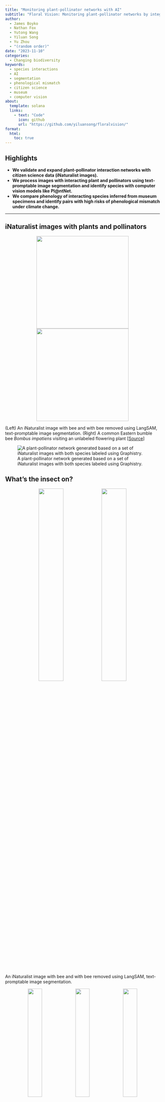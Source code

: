 ```yaml
---
title: "Monitoring plant-pollinator networks with AI"
subtitle: "Floral Vision: Monitoring plant-pollinator networks by integrating citizen science, computer vision, and museum specimens"
author:
  - James Boyko
  - Nathan Fox
  - Yutong Wang
  - Yiluan Song
  - Yu Zhou
  - "(random order)"
date: "2023-11-10"
categories:
  - Changing biodiversity
keywords:
  - species interactions
  - AI
  - segmentation
  - phenological mismatch
  - citizen science
  - museum
  - computer vision
about:
  template: solana
  links:
    - text: "Code"
      icon: github
      url: "https://github.com/yiluansong/floralvision/"
format:
  html:
    toc: true
---
```


## Highlights

- **We validate and expand plant-pollinator interaction networks with citizen science data (iNaturalist images).**
- **We process images with interacting plant and pollinators using text-promptable image segmentation and identify species with computer vision models like Pl@ntNet.**
- **We compare phenology of interacting species inferred from museum specimens and identify pairs with high risks of phenological mismatch under climate change.**

---

## iNaturalist images with plants and pollinators

<div style="text-align: center;">
![](1.jpeg){height=300px} ![](2.jpeg){height=300px}
</div>
<figcaption>(Left) An iNaturalist image with bee and with bee removed using LangSAM, text-promptable image segmentation. (Right) A common Eastern bumble bee <i>Bombus impatiens</i> visiting an unlabeled flowering plant [<a href="https://www.inaturalist.org/observations/237010203">Source</a>]</figcaption>

![A plant-pollinator network generated based on a set of iNaturalist images with both species labeled using Graphistry.](3.png)

## What's the insect on?

<div style="text-align: center;">
![](4.png){width=40%} ![](5.png){width=40%}
</div>

<figcaption>An iNaturalist image with bee and with bee removed using LangSAM, text-promptable image segmentation.</figcaption>

<div style="text-align: center;">
![](6.png){width=30%} ![](7.png){width=30%} ![](8.png){width=30%}
</div>
<figcaption>Examples of bee removal leading to different plant species identification by Pl@ntNet.</figcaption>

## Phenology of interacting species

![Example of small overlap in the seasonal activity of pollinator species (orange) and the flowering of plant species (green).](9.png)

![Example of large overlap in the seasonal activity of pollinator species (orange) and the flowering of plant species (green).](10.png)

